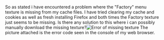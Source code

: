 So as stated i have encountered a problem where the "Factory" menu texture is missing from my cache files. I have tried clearing my cache and cookies as well as fresh installing Firefox and both times the Factory texture just seems to be missing. Is there any solution to this where i can possibly manually download the missing texture?[[File:MissingTextureError.png|thumb|Error of missing texture]] The picture attached is the error code seen in the console of my web browser.<ac_metadata title="Missing Menu Texture"> </ac_metadata>